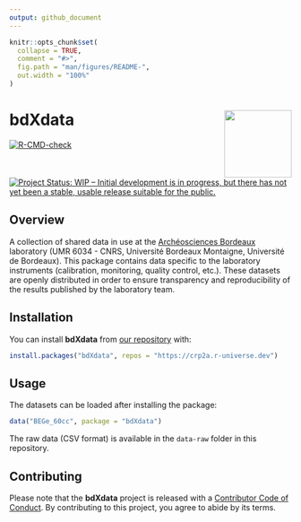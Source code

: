 ```yaml
---
output: github_document
---
```


<!-- README.md is generated from README.Rmd. Please edit that file -->

```r
knitr::opts_chunk$set(
  collapse = TRUE,
  comment = "#>",
  fig.path = "man/figures/README-",
  out.width = "100%"
)
```

# bdXdata <img width=120px src="man/figures/logo.png" align="right" />

<!-- badges: start -->
[![R-CMD-check](https://github.com/crp2a/bdXdata/actions/workflows/R-CMD-check.yaml/badge.svg)](https://github.com/crp2a/bdXdata/actions/workflows/R-CMD-check.yaml)

[![Project Status: WIP – Initial development is in progress, but there has not yet been a stable, usable release suitable for the public.](https://www.repostatus.org/badges/latest/wip.svg)](https://www.repostatus.org/#wip)
<!-- badges: end -->

## Overview

A collection of shared data in use at the [Archéosciences Bordeaux](https://www.archeosciences-bordeaux.fr) laboratory (UMR 6034 - CNRS, Université Bordeaux Montaigne, Université de Bordeaux). This package contains data specific to the laboratory instruments (calibration, monitoring, quality control, etc.). These datasets are openly distributed in order to ensure transparency and reproducibility of the results published by the laboratory team.

## Installation

You can install **bdXdata** from [our repository](https://crp2a.r-universe.dev) with:

```r
install.packages("bdXdata", repos = "https://crp2a.r-universe.dev")
```

## Usage

The datasets can be loaded after installing the package:

```r
data("BEGe_60cc", package = "bdXdata")
```

The raw data (CSV format) is available in the `data-raw` folder in this repository.

## Contributing

Please note that the **bdXdata** project is released with a [Contributor Code of Conduct](https://github.com/crp2a/bdXdata/blob/master/.github/CODE_OF_CONDUCT.md). By contributing to this project, you agree to abide by its terms.
